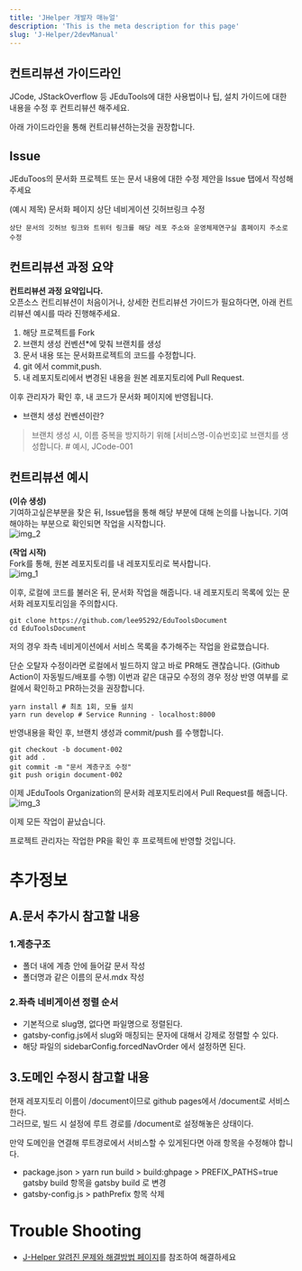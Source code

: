 ```yaml
---
title: 'JHelper 개발자 매뉴얼'
description: 'This is the meta description for this page'
slug: 'J-Helper/2devManual'
--- 
```


## 컨트리뷰션 가이드라인

JCode, JStackOverflow 등 JEduTools에 대한 사용법이나 팁, 설치 가이드에 대한 내용을 수정 후 컨트리뷰션 해주세요.

아래 가이드라인을 통해 컨트리뷰션하는것을 권장합니다. 

## Issue

JEduToos의 문서화 프로젝트 또는 문서 내용에 대한 수정 제안을 Issue 탭에서 작성해주세요

(예시 제목) 문서화 페이지 상단 네비게이션 깃허브링크 수정
```
상단 문서의 깃허브 링크와 트위터 링크를 해당 레포 주소와 운영체제연구실 홈페이지 주소로 수정
```

## 컨트리뷰션 과정 요약

**컨트리뷰션 과정 요약입니다.**  
오픈소스 컨트리뷰션이 처음이거나, 상세한 컨트리뷰션 가이드가 필요하다면, 아래 컨트리뷰션 예시를 따라 진행해주세요.

1) 해당 프로젝트를 Fork
2) 브랜치 생성 컨벤션*에 맞춰 브랜치를 생성
3) 문서 내용 또는 문서화프로젝트의 코드를 수정합니다.
4) git 에서 commit,push.
5) 내 레포지토리에서 변경된 내용을 원본 레포지토리에 Pull Request.

이후 관리자가 확인 후, 내 코드가 문서화 페이지에 반영됩니다. 

* 브랜치 생성 컨벤션이란?
> 브랜치 생성 시, 이름 중복을 방지하기 위해 [서비스명-이슈번호]로 브랜치를 생성합니다. # 예시, JCode-001


## 컨트리뷰션 예시

**(이슈 생성)**   
기여하고싶은부분을 찾은 뒤, Issue탭을 통해 해당 부분에 대해 논의를 나눕니다. 기여해야하는 부분으로 확인되면 작업을 시작합니다.   
![img_2](./images/contributing_2.png)

**(작업 시작)**  
Fork를 통해, 원본 레포지토리를 내 레포지토리로 복사합니다.  
![img_1](./images/contributing_1.png)


이후, 로컬에 코드를 불러온 뒤, 문서화 작업을 해줍니다. 내 레포지토리 목록에 있는 문서화 레포지토리임을 주의합시다.
```
git clone https://github.com/lee95292/EduToolsDocument
cd EduToolsDocument
```

저의 경우 좌측 네비게이션에서 서비스 목록을 추가해주는 작업을 완료했습니다. 

단순 오탈자 수정이라면 로컬에서 빌드하지 않고 바로 PR해도 괜찮습니다. (Github Action이 자동빌드/배포를 수행)
이번과 같은 대규모 수정의 경우 정상 반영 여부를 로컬에서 확인하고 PR하는것을 권장합니다.

```
yarn install # 최초 1회, 모듈 설치
yarn run develop # Service Running - localhost:8000
```

반영내용을 확인 후, 브랜치 생성과 commit/push 를 수행합니다. 
```
git checkout -b document-002
git add .
git commit -m "문서 계층구조 수정"
git push origin document-002
```

이제 JEduTools Organization의 문서화 레포지토리에서 Pull Request를 해줍니다. 
![img_3](./images/contributing_3.png)

이제 모든 작업이 끝났습니다.

프로젝트 관리자는 작업한 PR을 확인 후 프로젝트에 반영할 것입니다.

# 추가정보

## A.문서 추가시 참고할 내용

### 1.계층구조
* 폴더 내에 계층 안에 들어갈 문서 작성
* 폴더명과 같은 이름의 문서.mdx 작성

### 2.좌측 네비게이션 정렬 순서
* 기본적으로 slug명, 없다면 파일명으로 정렬된다.
* gatsby-config.js에서 slug와 매칭되는 문자에 대해서 강제로 정렬할 수 있다.
 * 해당 파일의 sidebarConfig.forcedNavOrder 에서 설정하면 된다. 


## 3.도메인 수정시 참고할 내용
현재 레포지토리 이름이 /document이므로 github pages에서 /document로 서비스한다.   
그러므로, 빌드 시 설정에 루트 경로를 /document로 설정해놓은 상태이다.  

만약 도메인을 연결해 루트경로에서 서비스할 수 있게된다면 아래 항목을 수정해야 합니다.
* package.json > yarn run build > build:ghpage > PREFIX_PATHS=true gatsby build 항목을 gatsby build 로 변경
* gatsby-config.js > pathPrefix 항목 삭제

# Trouble Shooting
* [J-Helper 알려진 문제와 해결방법 페이지](https://jbnu-jedutools.github.io/document/JHelper/devManual/Troubleshooting)를 참조하여 해결하세요
